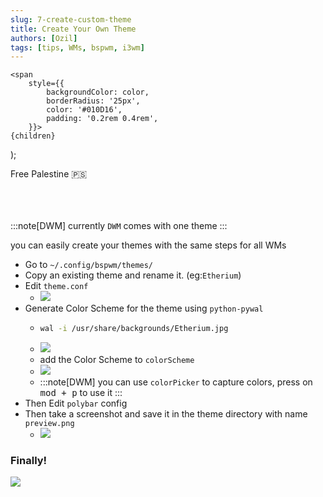 ```yaml
---
slug: 7-create-custom-theme
title: Create Your Own Theme
authors: [Ozil]
tags: [tips, WMs, bspwm, i3wm]
---
```


<!-- Badges -->
    <span
        style={{
            backgroundColor: color,
            borderRadius: '25px',
            color: '#010D16',
            padding: '0.2rem 0.4rem',
        }}>
    {children}
  </span>
);

<Highlight color="#04bdcb">Free Palestine 🇵🇸</Highlight>   <br></br><br></br>

:::note[DWM]
currently `DWM` comes with one theme
:::

you can easily create your themes with the same steps for all WMs

- Go to `~/.config/bspwm/themes/`
- Copy an existing theme and rename it. (eg:`Etherium`)
- Edit `theme.conf`
  - ![](/img/tips/CreateCustomTheme/1.png)
- Generate Color Scheme for the theme using `python-pywal`
  - ```bash
    wal -i /usr/share/backgrounds/Etherium.jpg
    ```
  - ![](/img/tips/CreateCustomTheme/GeneratedColorScheme.png)
  - add the Color Scheme to `colorScheme`
  - ![](/img/tips/CreateCustomTheme/AddColorScheme.png)
  - :::note[DWM]
    you can use `colorPicker` to capture colors, press on <kbd>mod + p</kbd> to use it
    :::
- Then Edit `polybar` config
- Then take a screenshot and save it in the theme directory with name `preview.png`
  - ![](/img/tips/CreateCustomTheme/2.png)

### Finally!

![](/img/tips/CreateCustomTheme/preview.png)
